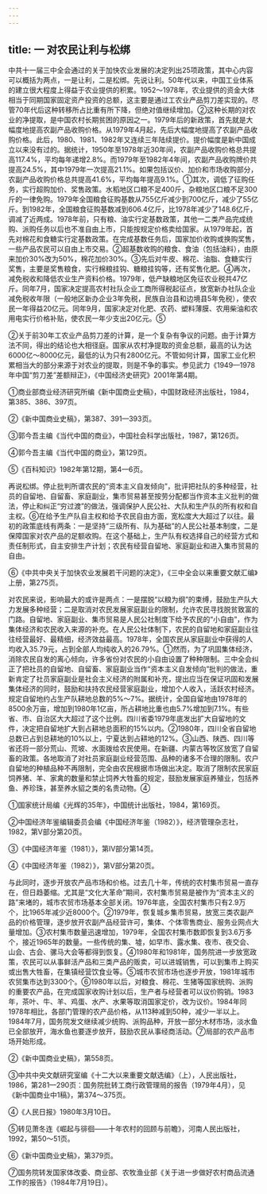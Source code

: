 ```yaml
---
---
---
```

title: 一 对农民让利与松绑
---



中共十一届三中全会通过的关于加快农业发展的决定列出25项政策，其中心内容可以概括为两点，一是让利，二是松绑。先说让利。50年代以来，中国工业体系的建立很大程度上得益于农业提供的积累。1952～1978年，农业提供的资金大体相当于同期国家固定资产投资的总额，这主要是通过工农业产品剪刀差实现的。尽管70年代后这种转移所占比重有所下降，但绝对值继续增加。②这种长期的对农业的净提取，是中国农村长期贫困的原因之一。1979年后的新政策，首先就是大幅度地提高农副产品收购价格。从1979年4月起，先后大幅度地提高了农副产品收购价格。此后，1980、1981、1982年又连续三年陆续提价。提价幅度是新中国成立以来没有过的。据统计，1950年至1978年近30年间，农副产品收购价格总共提高117.4%，平均每年递增2.8%。而1979年至1982年4年间，农副产品收购牌价共提高24.5%，其中1979年一次提高21.1%。如果包括议价、加价和市场收购部分，农副产品收购价格总共提高41.6%，平均每年提高9.1%。①其次，调低了征购任务，实行超购加价、奖售政策。水稻地区口粮不足400斤，杂粮地区口粮不足300斤的一律免购。1979年全国粮食征购基数从755亿斤减少到700亿斤，减少了55亿斤。到1982年，全国粮食征购基数减到606.4亿斤，比1978年减少了148.6亿斤，调减了近两成。1978年前，只有粮、油实行定基数政策，其他一二类产品完成统购、派购任务以后也不准自由上市，只能按规定价格卖给国家。从1979年起，首先对棉花和食糖实行定基数政策。在完成基数任务后，国家加价收购或换购奖售，一些产品农民可以自由上市交易。②超基数收购的粮食、食油（包括油料），由原来加价30%改为50%，棉花加价30%。③先后对牛皮、棉花、油脂、食糖实行奖售，主要是奖售粮食，实行棉粮挂钩、糖粮挂钩等，还有奖售化肥。④再次，减免税收和降低农业生产资料价格。1979年，低产缺粮地区免征农业税共47亿斤。同年7月，国家决定提高农村社队企业工商所得税起征点，放宽新办社队企业减免税收年限（一般地区新办企业3年免税，民族自治县和边境县5年免税），使农民一年得益20亿元。同年9月，国家决定对化肥、农药、塑料薄膜、农用柴油和农用电实行价格补贴，使农民一年少支出20亿元。⑤

②关于前30年工农业产品剪刀差的计算，是一个复杂有争议的问题。由于计算方法不同，得出的结论也大相径庭。国家从农村净提取的资金总额，最高的认为达6000亿～8000亿元，最低的认为只有2800亿元。不管如何计算，国家工业化积累相当大的部分来源于对农业的提取，则是不争的事实。参见武力《1949—1978年中国“剪刀差”差额辩正》，《中国经济史研究》2001年第4期。

①商业部商业经济研究所编《新中国商业史稿》，中国财政经济出版社，1984，第385、386、397页。

②《新中国商业史稿》，第387、391—393页。

③郭今吾主编《当代中国的商业》，中国社会科学出版社，1987，第126页。

④郭今吾主编《当代中国的商业》，第129页。

⑤《百科知识》1982年第12期，第4—6页。

再说松绑。停止批判所谓农民的“资本主义自发倾向”，批评把社队的多种经营，社员的自留地、自留畜、家庭副业，集市贸易甚至按劳分配都当作资本主义批判的做法，停止和纠正“穷过渡”的做法，强调保护人民公社、大队和生产队的所有权和自主权。⑥在给予生产队自主权和给予农民自由方面，宽松度大大超过了以往。最初的政策底线有两条：一是坚持“三级所有、队为基础”的人民公社基本制度，二是保障国家对农产品的足额收购。在这个基础上，生产队有权选择自己的经营方式和责任制形式，自主安排生产计划；农民有经营自留地、家庭副业和进入集市贸易的自由。

⑥《中共中央关于加快农业发展若干问题的决定》，《三中全会以来重要文献汇编》上册，第275页。

对农民来说，影响最大的或许是两点：一是摆脱“以粮为纲”的束缚，鼓励生产队大力发展多种经营；二是取消对农民发展家庭副业的限制，允许农民寻找脱贫致富的门路。自留地、家庭副业、集市贸易是人民公社制度下给予农民的“小自由”，作为集体经济和农民收入来源的补充。在人民公社体制下，农民的自留地和家庭副业往往经营最好、最精细，经济效益最高。1978年，全国农民从家庭副业中获得的人均收入35.79元，占到全部人均纯收入的26.79%。①然而，为了巩固集体经济，消除农民自发的离心倾向，许多省份对农民的小自由设置了种种限制。三中全会纠正了把社员的自留地、自留畜、家庭副业当作“资本主义自发倾向”批判的做法，重新肯定了社员家庭副业是社会主义经济的附属和补充，提出应当在保证巩固和发展集体经济的同时，鼓励和扶持农民经营家庭副业，增加个人收入，活跃农村经济。规定自留地约占生产队耕地总数的5%～7%。据统计，全国自留地由1978年的8500余万亩，增加到1980年1亿亩，所占耕地比重也由5.7%增加到7.1%。有些省、市、自治区大大超过了这个比例。四川省委1979年底发出扩大自留地的文件，决定把自留地扩大到占耕地总面积的15%以内。②1980年，四川全省自留地总数已占到总耕地的10%以上，宁夏达到占耕地的12%。③山西、陕西、四川等省还将一部分荒山、荒坡、水面拨给农民使用。在新疆、内蒙古等牧区放宽了自留畜的政策。各地取消了对社员家庭副业经营范围、品种的诸多不合理的限制。农户自留地的种植品种不再限制，完全由农民根据市场做出决定。取消了限制农民家庭饲养猪、羊、家禽的数量和禁止饲养大牲畜的规定，鼓励发展家庭养殖业，包括养鱼、养珍珠，甚至养水貂之类的名贵动物。④

①国家统计局编《光辉的35年》，中国统计出版社，1984，第169页。

②中国经济年鉴编辑委员会编《中国经济年鉴（1982）》，经济管理杂志社，1982，第V部分第20页。

③《中国经济年鉴（1981）》，第Ⅳ部分第14页。

④《中国经济年鉴（1982）》，第V部分第20页。

与此同时，逐步开放农产品市场和价格。过去几十年，传统的农村集市贸易一直存在，但日趋萎缩。尤其是“文化大革命”期间，农村集市贸易是被作为“资本主义的路”来堵的，城市农贸市场基本全部关闭。1976年底，全国农村集市只有2.9万个，比1965年减少近8000个。②1979年，恢复城乡集市贸易，放宽三类农副产品的价格管理，逐步放开农副产品经营许可，集体、个体零售商业、服务业网点大量增加。③农村集市数量迅速增加，1979年，全国农村集市数即恢复到3.6万多个，接近1965年的数量。一些传统的集、墟，如早市、露水集、夜市、夜交会、山会、古会、骡马大会等都得到恢复。④1980年和1981年，国务院进一步放宽政策，农民可以从事鲜活产品和三类产品的贩卖，可以进城销售，可以到集市上购买或出售大牲畜，在集镇经营饮食业等。⑤城市农贸市场也逐步开放，1981年城市农贸集市达到3300个。⑥1980年以后，对粮食、棉花、生猪等国家统购、派购的重要农产品，在完成国家收购计划以后，生产者与经营者可以议价购销。1983年，茶叶、牛、羊、鸡蛋、水产、水果等取消国家定价，改为议价。1984年同1978年相比，各部门管理的农产品价格，从113种减到50种，减少一半以上。1984年7月，国务院发文继续减少统购、派购品种，开放一部分木材市场，淡水鱼已全部放开，海水鱼也要逐步放开，鼓励农民从事经商活动。⑦局部的农产品市场开始形成。

②《新中国商业史稿》，第558页。

③中共中央文献研究室编《十二大以来重要文献选编》（上），人民出版社，1986，第281—290页：国务院批转工商行政管理局的报告（1979年4月），见《新中国商业中1稿》，第374～375页。

④《人民日报》1980年3月10日。

⑤转见萧冬连《崛起与徘徊——十年农村的回顾与前瞻》，河南人民出版社，1992，第50～51页。

⑥《新中国商业史稿》，第379页。

⑦国务院转发国家体改委、商业部、农牧渔业部《关于进一步做好农村商品流通工作的报告》（1984年7月19日）。
